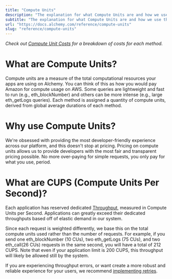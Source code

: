 ```yaml
---
title: "Compute Units"
description: "The explanation for what Compute Units are and how we use them."
subtitle: "The explanation for what Compute Units are and how we use them."
url: "https://docs.alchemy.com/reference/compute-units"
slug: "reference/compute-units"
---
```


*Check out [Compute Unit Costs](/reference/compute-unit-costs) for a breakdown of costs for each method.*

# What are Compute Units?

Compute units are a measure of the total computational resources your apps are using on Alchemy. You can think of this as how you would pay Amazon for compute usage on AWS. Some queries are lightweight and fast to run (e.g., eth\_blockNumber) and others can be more intense (e.g., large eth\_getLogs queries). Each method is assigned a quantity of compute units, derived from global average durations of each method.

# Why use Compute Units?

We're obsessed with providing the most developer-friendly experience across our platform, and this doesn't stop at pricing. Pricing on compute units allows us to provide developers with the most fair and transparent pricing possible. No more over-paying for simple requests, you only pay for what you use, period.

# What are CUPS (Compute Units Per Second)?

Each application has reserved dedicated [Throughput](/reference/throughput), measured in Compute Units per Second. Applications can greatly exceed their dedicated throughputs based off of elastic demand in our system.

Since each request is weighted differently, we base this on the total compute units used rather than the number of requests. For example, if you send one eth\_blockNumber (10 CUs), two eth\_getLogs (75 CUs), and two eth\_call(26 CUs) requests in the same second, you will have a total of 212 CUPS. Note that even if your application limit is 200 CUPS, this throughput will likely be allowed still by the system.

If you are experiencing throughput errors, or want create a more robust and reliable experience for your users, we recommend [implementing retries](/reference/throughput).
